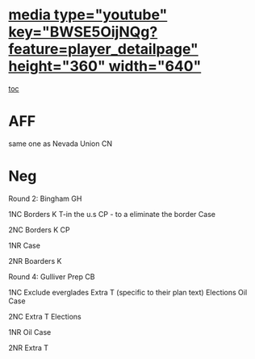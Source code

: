 =[[media type="youtube" key="BWSE5OijNQg?feature=player_detailpage" height="360" width="640"]]= 
[[toc]]
=AFF= 

same one as Nevada Union CN
=Neg= 

Round 2: Bingham GH

1NC
Borders K
T-in the u.s
CP - to a eliminate the border
Case

2NC
Borders K
CP

1NR
Case

2NR
Boarders K

Round 4: Gulliver Prep CB

1NC
Exclude everglades
Extra T (specific to their plan text)
Elections
Oil
Case

2NC
Extra T
Elections

1NR
Oil
Case

2NR
Extra T